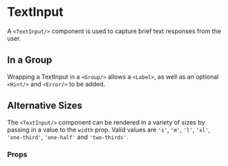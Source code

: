 
<Meta name='TextInput' component={TextInput}/>

# TextInput

A `<TextInput/>` component is used to capture brief text responses from the 
user.

<Canvas>
  <Story name='Default'>
    <TextInput id='text-input' />
  </Story>
</Canvas>

## In a Group

Wrapping a TextInput in a `<Group/>` allows a `<Label>`, as well as an 
optional `<Hint/>` and `<Error/>` to be added.

<Canvas>
  <Story name='In a Group'>
    <Group 
      id='text-input-group'
      label='Please enter your Email address'
      hint='We will never share your email with anyone else.'
      error='Please enter a valid email address'  
    >
      <TextInput id='text-input' error />
    </Group>
  </Story>
</Canvas>

## Alternative Sizes

The `<TextInput/>` component can be rendered in a variety of sizes by passing 
in a value to the `width` prop. Valid values are `'s'`, `'m'`, `'l'`, `'xl'`, 
`'one-third'`, `'one-half'` and `'two-thirds'`.

<Canvas>
  <Story name='Alterative Sizes'>
    <TextInput id ='small' width='s'/>
    <TextInput id ='medium' width='m'/>
    <TextInput id ='large' width='l'/>
    <TextInput id='one-third' width='one-third'/>
    <TextInput id='one-half' width='one-half'/>
    <TextInput id='two-thirds' width='two-thirds'/>
  </Story>
</Canvas>

### Props
<ArgsTable of={TextInput}/>
